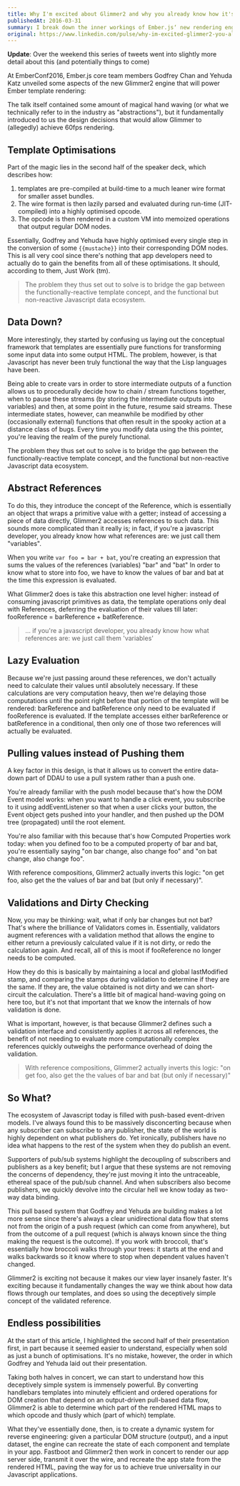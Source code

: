 ```yaml
---
title: Why I'm excited about Glimmer2 and why you already know how it's better
publishedAt: 2016-03-31
summary: I break down the inner workings of Ember.js‘ new rendering engine to understand how it delivers performance for free.
original: https://www.linkedin.com/pulse/why-im-excited-glimmer2-you-already-know-its-better-joel-kang/
---
```


**Update**: Over the weekend this series of tweets went into slightly more
detail about this (and potentially things to come)

At EmberConf2016, Ember.js core team members Godfrey Chan and Yehuda Katz
unveiled some aspects of the new Glimmer2 engine that will power Ember template
rendering:

The talk itself contained some amount of magical hand waving (or what we
technically refer to in the industry as "abstractions"), but it fundamentally
introduced to us the design decisions that would allow Glimmer to (allegedly)
achieve 60fps rendering.

## Template Optimisations 
Part of the magic lies in the second half of the speaker deck, which describes
how:

1. templates are pre-compiled at build-time to a much leaner wire format for
smaller asset bundles. 
1. The wire format is then lazily parsed and evaluated during run-time
(JIT-compiled) into a highly optimised opcode. 
1. The opcode is then rendered in a custom VM into memoized operations that
output regular DOM nodes. 

Essentially, Godfrey and Yehuda have highly optimised every single step in the
conversion of some `{{mustache}}` into their corresponding DOM nodes. This is
all very cool since there's nothing that app developers need to actually do to
gain the benefits from all of these optimisations. It should, according to them,
Just Work (tm).

> The problem they thus set out to solve is to bridge the gap between the
> functionally-reactive template concept, and the functional but non-reactive
> Javascript data ecosystem. 

## Data Down? 
More interestingly, they started by confusing us laying out the conceptual
framework that templates are essentially pure functions for transforming some
input data into some output HTML. The problem, however, is that Javascript has
never been truly functional the way that the Lisp languages have been.

Being able to create vars in order to store intermediate outputs of a function
allows us to procedurally decide how to chain / stream functions together, when
to pause these streams (by storing the intermediate outputs into variables) and
then, at some point in the future, resume said streams. These intermediate
states, however, can meanwhile be modified by other (occasionally external)
functions that often result in the spooky action at a distance class of bugs.
Every time you modify data using the this pointer, you're leaving the realm of
the purely functional.

The problem they thus set out to solve is to bridge the gap between the
functionally-reactive template concept, and the functional but non-reactive
Javascript data ecosystem.

## Abstract References 
To do this, they introduce the concept of the Reference, which is essentially an
object that wraps a primitive value with a getter; instead of accessing a piece
of data directly, Glimmer2 accesses references to such data. This sounds more
complicated than it really is; in fact, if you're a javascript developer, you
already know how what references are: we just call them "variables".

When you write `var foo = bar + bat`, you're creating an expression that sums the
values of the references (variables) "bar" and "bat" In order to know what to
store into foo, we have to know the values of bar and bat at the time this
expression is evaluated.

What Glimmer2 does is take this abstraction one level higher: instead of
consuming javascript primitives as data, the template operations only deal with
References, deferring the evaluation of their values till later: fooReference =
barReference + batReference.

> ... if you're a javascript developer, you already know how what references
> are: we just call them 'variables'

## Lazy Evaluation 
Because we're just passing around these references, we don't actually need to
calculate their values until absolutely necessary. If these calculations are
very computation heavy, then we're delaying those computations until the point
right before that portion of the template will be rendered: barReference and
batReference only need to be evaluated if fooReference is evaluated. If the
template accesses either barReference or batReference in a conditional, then
only one of those two references will actually be evaluated.

## Pulling values instead of Pushing them 
A key factor in this design, is that it allows us to convert the entire
data-down part of DDAU to use a pull system rather than a push one.

You're already familiar with the push model because that's how the DOM Event
model works: when you want to handle a click event, you subscribe to it using
addEventListener so that when a user clicks your button, the Event object gets
pushed into your handler, and then pushed up the DOM tree (propagated) until the
root element.

You're also familiar with this because that's how Computed Properties work
today: when you defined foo to be a computed property of bar and bat, you're
essentially saying "on bar change, also change foo" and "on bat change, also
change foo". 

With reference compositions, Glimmer2 actually inverts this logic: "on get foo,
also get the the values of bar and bat (but only if necessary)".

## Validations and Dirty Checking 
Now, you may be thinking: wait, what if only bar changes but not bat? That's
where the brilliance of Validators comes in. Essentially, validators augment
references with a validation method that allows the engine to either return a
previously calculated value if it is not dirty, or redo the calculation again.
And recall, all of this is moot if fooReference no longer needs to be computed.

How they do this is basically by maintaining a local and global lastModified
stamp, and comparing the stamps during validation to determine if they are the
same. If they are, the value obtained is not dirty and we can short-circuit the
calculation. There's a little bit of magical hand-waving going on here too, but
it's not that important that we know the internals of how validation is done.

What is important, however, is that because Glimmer2 defines such a validation
interface and consistently applies it across all references, the benefit of not
needing to evaluate more computationally complex references quickly outweighs
the performance overhead of doing the validation.

> With reference compositions, Glimmer2 actually inverts this logic: "on get
> foo, also get the the values of bar and bat (but only if necessary)"

## So What? 
The ecosystem of Javascript today is filled with push-based event-driven models.
I've always found this to be massively disconcerting because when any subscriber
can subscribe to any publisher, the state of the world is highly dependent on
what publishers do. Yet ironically, publishers have no idea what happens to the
rest of the system when they do publish an event.

Supporters of pub/sub systems highlight the decoupling of subscribers and
publishers as a key benefit; but I argue that these systems are not removing the
concerns of dependency, they're just moving it into the untraceable, ethereal
space of the pub/sub channel. And when subscribers also become publishers, we
quickly devolve into the circular hell we know today as two-way data binding.

This pull based system that Godfrey and Yehuda are building makes a lot more
sense since there's always a clear unidirectional data flow that stems not from
the origin of a push request (which can come from anywhere), but from the
outcome of a pull request (which is always known since the thing making the
request is the outcome). If you work with broccoli, that's essentially how
broccoli walks through your trees: it starts at the end and walks backwards so
it know where to stop when dependent values haven't changed.

Glimmer2 is exciting not because it makes our view layer insanely faster. It's
exciting because it fundamentally changes the way we think about how data flows
through our templates, and does so using the deceptively simple concept of the
validated reference. 

## Endless possibilities 
At the start of this article, I highlighted the second half of their
presentation first, in part because it seemed easier to understand, especially
when sold as just a bunch of optimisations. It's no mistake, however, the order
in which Godfrey and Yehuda laid out their presentation.

Taking both halves in concert, we can start to understand how this deceptively
simple system is immensely powerful. By converting handlebars templates into
minutely efficient and ordered operations for DOM creation that depend on an
output-driven pull-based data flow, Glimmer2 is able to determine which part of
the rendered HTML maps to which opcode and thusly which (part of which)
template.

What they've essentially done, then, is to create a dynamic system for reverse
engineering: given a particular DOM structure (output), and a input dataset, the
engine can recreate the state of each component and template in your app.
Fastboot and Glimmer2 then work in concert to render our app server side,
transmit it over the wire, and recreate the app state from the rendered HTML,
paving the way for us to achieve true universality in our Javascript
applications.
